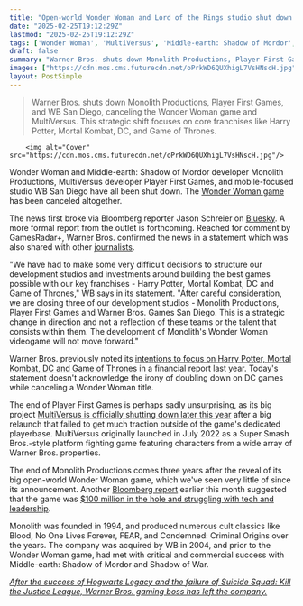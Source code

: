 ```yaml
---
title: "Open-world Wonder Woman and Lord of the Rings studio shut down alongside MultiVersus dev, Warner Bros insists it wants to focus on DC even as it kills a DC game"
date: "2025-02-25T19:12:29Z"
lastmod: "2025-02-25T19:12:29Z"
tags: ['Wonder Woman', 'MultiVersus', 'Middle-earth: Shadow of Mordor', 'Monolith Productions', 'Player First Games', 'Warner Bros.', 'Game Cancellation', 'Studio Closure', 'Action-Adventure', 'Fighting Game', 'Open-World']
draft: false
summary: "Warner Bros. shuts down Monolith Productions, Player First Games, and WB San Diego, canceling the Wonder Woman game and MultiVersus.  This strategic shift focuses on core franchises like Harry Potter, Mortal Kombat, DC, and Game of Thrones."
images: ["https://cdn.mos.cms.futurecdn.net/oPrkWD6QUXhigL7VsHNscH.jpg"]
layout: PostSimple
---
```

> Warner Bros. shuts down Monolith Productions, Player First Games, and WB San Diego, canceling the Wonder Woman game and MultiVersus.  This strategic shift focuses on core franchises like Harry Potter, Mortal Kombat, DC, and Game of Thrones.


        <img alt="Cover" src="https://cdn.mos.cms.futurecdn.net/oPrkWD6QUXhigL7VsHNscH.jpg"/>
        
Wonder Woman and Middle-earth: Shadow of Mordor developer Monolith Productions, MultiVersus developer Player First Games, and mobile-focused studio WB San Diego have all been shut down. The [Wonder Woman game](https://www.gamesradar.com/wonder-woman-game-guide/) has been canceled altogether.

The news first broke via Bloomberg reporter Jason Schreier on [Bluesky](https://bsky.app/profile/jasonschreier.bsky.social/post/3lizk5skwps2d). A more formal report from the outlet is forthcoming. Reached for comment by GamesRadar+, Warner Bros. confirmed the news in a statement which was also shared with other [journalists](https://bsky.app/profile/ethangach.bsky.social/post/3lizl4fakrs24).

"We have had to make some very difficult decisions to structure our development studios and investments around building the best games possible with our key franchises - Harry Potter, Mortal Kombat, DC and Game of Thrones," WB says in its statement. "After careful consideration, we are closing three of our development studios - Monolith Productions, Player First Games and Warner Bros. Games San Diego. This is a strategic change in direction and not a reflection of these teams or the talent that consists within them. The development of Monolith's Wonder Woman videogame will not move forward."

Warner Bros. previously noted its [intentions to focus on Harry Potter, Mortal Kombat, DC and Game of Thrones](https://www.gamesradar.com/games/action/warner-bros-knows-its-batman-games-are-popular-and-plans-to-focus-its-development-efforts-on-core-franchises-like-dc-mortal-kombat-hogwarts-legacy-and-game-of-thrones/) in a financial report last year. Today's statement doesn't acknowledge the irony of doubling down on DC games while canceling a Wonder Woman title.

The end of Player First Games is perhaps sadly unsurprising, as its big project [MultiVersus is officially shutting down later this year](https://www.gamesradar.com/games/fighting/wb-games-smash-bros-like-multiversus-is-going-offline-for-good-a-full-year-after-it-came-back-from-the-dead/) after a big relaunch that failed to get much traction outside of the game's dedicated playerbase. MultiVersus originally launched in July 2022 as a Super Smash Bros.-style platform fighting game featuring characters from a wide array of Warner Bros. properties.

The end of Monolith Productions comes three years after the reveal of its big open-world Wonder Woman game, which we've seen very little of since its announcement. Another [Bloomberg report](https://www.bloomberg.com/news/articles/2025-02-07/warner-bros-video-game-division-faces-thin-slate-wonder-woman-issues) earlier this month suggested that the game was [$100 million in the hole and struggling with tech and leadership](https://www.gamesradar.com/games/action/3-years-since-reveal-open-world-wonder-woman-game-from-middle-earth-shadow-of-mordor-devs-reportedly-usd100-million-in-the-hole-and-struggling-with-tech-and-leadership/).

Monolith was founded in 1994, and produced numerous cult classics like Blood, No One Lives Forever, FEAR, and Condemned: Criminal Origins over the years. The company was acquired by WB in 2004, and prior to the Wonder Woman game, had met with critical and commercial success with Middle-earth: Shadow of Mordor and Shadow of War.

[<em>After the success of Hogwarts Legacy and the failure of Suicide Squad: Kill the Justice League, Warner Bros. gaming boss has left the company.</em>](https://www.gamesradar.com/games/rpg/after-the-success-of-hogwarts-legacy-and-the-failure-of-suicide-squad-kill-the-justice-league-warner-bros-gaming-boss-leaves-after-12-years/)
        